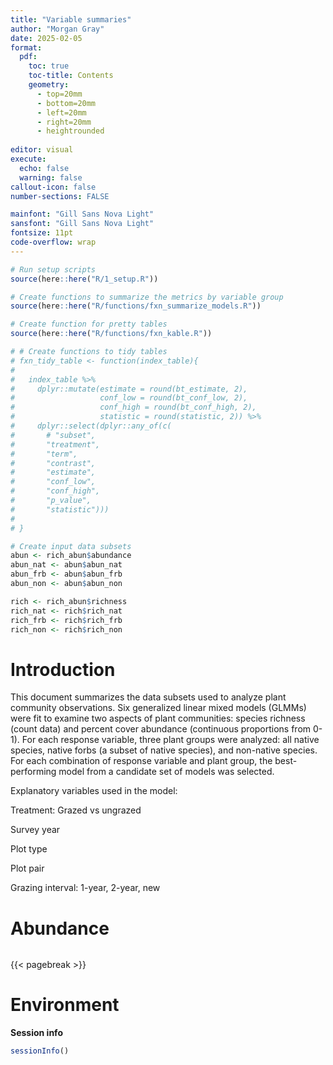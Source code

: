 ```yaml
---
title: "Variable summaries"
author: "Morgan Gray"
date: 2025-02-05
format: 
  pdf:
    toc: true
    toc-title: Contents
    geometry:
      - top=20mm
      - bottom=20mm
      - left=20mm
      - right=20mm
      - heightrounded
    
editor: visual
execute:
  echo: false
  warning: false
callout-icon: false
number-sections: FALSE

mainfont: "Gill Sans Nova Light" 
sansfont: "Gill Sans Nova Light"
fontsize: 11pt
code-overflow: wrap
---
```


```r
# Run setup scripts
source(here::here("R/1_setup.R"))

# Create functions to summarize the metrics by variable group
source(here::here("R/functions/fxn_summarize_models.R"))

# Create function for pretty tables 
source(here::here("R/functions/fxn_kable.R"))

# # Create functions to tidy tables 
# fxn_tidy_table <- function(index_table){
#   
#   index_table %>%
#     dplyr::mutate(estimate = round(bt_estimate, 2), 
#                   conf_low = round(bt_conf_low, 2),
#                   conf_high = round(bt_conf_high, 2), 
#                   statistic = round(statistic, 2)) %>%
#     dplyr::select(dplyr::any_of(c(
#       # "subset", 
#       "treatment",
#       "term",
#       "contrast",
#       "estimate", 
#       "conf_low", 
#       "conf_high",
#       "p_value", 
#       "statistic")))
#   
# }

# Create input data subsets 
abun <- rich_abun$abundance  
abun_nat <- abun$abun_nat 
abun_frb <- abun$abun_frb
abun_non <- abun$abun_non

rich <- rich_abun$richness
rich_nat <- rich$rich_nat
rich_frb <- rich$rich_frb
rich_non <- rich$rich_non


```

# Introduction

This document summarizes the data subsets used to analyze plant community observations. Six generalized linear mixed models (GLMMs) were fit to examine two aspects of plant communities: species richness (count data) and percent cover abundance (continuous proportions from 0-1). For each response variable, three plant groups were analyzed: all native species, native forbs (a subset of native species), and non-native species. For each combination of response variable and plant group, the best-performing model from a candidate set of models was selected.

Explanatory variables used in the model:

Treatment: Grazed vs ungrazed

Survey year

Plot type

Plot pair

Grazing interval: 1-year, 2-year, new

# Abundance

```r


```

{{< pagebreak >}}

# Environment

**Session info**

```r
sessionInfo()
```
